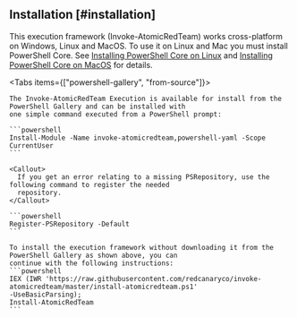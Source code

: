 
## Installation [#installation]

This execution framework (Invoke-AtomicRedTeam) works cross-platform on Windows, Linux and MacOS.
<Callout>
  To use it on Linux and Mac you must install PowerShell Core. See [Installing PowerShell Core on
  Linux](https://docs.microsoft.com/en-us/powershell/scripting/install/installing-powershell-core-on-linux?view=powershell-6)
  and [Installing PowerShell Core on
  MacOS](https://docs.microsoft.com/en-us/powershell/scripting/install/installing-powershell-core-on-macos?view=powershell-6)
  for details.
</Callout>

<Tabs items={["powershell-gallery", "from-source"]}>
  <Tab>

    The Invoke-AtomicRedTeam Execution is available for install from the PowerShell Gallery and can be installed with
    one simple command executed from a PowerShell prompt:

    ```powershell
    Install-Module -Name invoke-atomicredteam,powershell-yaml -Scope CurrentUser
    ```

    <Callout>
      If you get an error relating to a missing PSRepository, use the following command to register the needed
      repository.
    </Callout>

    ```powershell
    Register-PSRepository -Default
    ```
  </Tab>
  <Tab>

    To install the execution framework without downloading it from the PowerShell Gallery as shown above, you can
    continue with the following instructions:
    ```powershell
    IEX (IWR 'https://raw.githubusercontent.com/redcanaryco/invoke-atomicredteam/master/install-atomicredteam.ps1'
    -UseBasicParsing);
    Install-AtomicRedTeam
    ```

  </Tab>
</Tabs>

